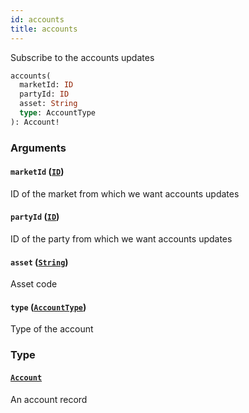 ```yaml
---
id: accounts
title: accounts
---
```



Subscribe to the accounts updates

```graphql
accounts(
  marketId: ID
  partyId: ID
  asset: String
  type: AccountType
): Account!
```


### Arguments

#### `marketId` ([`ID`](/docs/v0.47/graphql/scalars/id))

ID of the market from which we want accounts updates


#### `partyId` ([`ID`](/docs/v0.47/graphql/scalars/id))

ID of the party from which we want accounts updates


#### `asset` ([`String`](/docs/v0.47/graphql/scalars/string))

Asset code


#### `type` ([`AccountType`](/docs/v0.47/graphql/enums/account-type))

Type of the account


### Type

#### [`Account`](/docs/v0.47/graphql/objects/account) 

An account record




